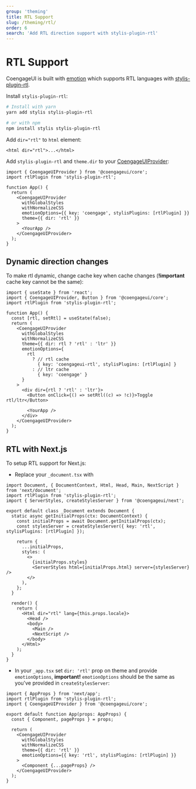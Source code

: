 ```yaml
---
group: 'theming'
title: RTL Support
slug: /theming/rtl/
order: 6
search: 'Add RTL direction support with stylis-plugin-rtl'
---
```


# RTL Support

CoengageUI is built with [emotion](https://emotion.sh) which supports RTL languages with [stylis-plugin-rtl](https://github.com/styled-components/stylis-plugin-rtl).

Install `stylis-plugin-rtl`:

```bash
# Install with yarn
yarn add stylis stylis-plugin-rtl

# or with npm
npm install stylis stylis-plugin-rtl
```

Add `dir="rtl"` to `html` element:

```tsx
<html dir="rtl">...</html>
```

Add `stylis-plugin-rtl` and `theme.dir` to your [CoengageUIProvider](/theming/coengageui-provider/):

```tsx
import { CoengageUIProvider } from '@coengageui/core';
import rtlPlugin from 'stylis-plugin-rtl';

function App() {
  return (
    <CoengageUIProvider
      withGlobalStyles
      withNormalizeCSS
      emotionOptions={{ key: 'coengage', stylisPlugins: [rtlPlugin] }}
      theme={{ dir: 'rtl' }}
    >
      <YourApp />
    </CoengageUIProvider>
  );
}
```

## Dynamic direction changes

To make rtl dynamic, change cache key when cache changes (**!important** cache key cannot be the same):

```tsx
import { useState } from 'react';
import { CoengageUIProvider, Button } from '@coengageui/core';
import rtlPlugin from 'stylis-plugin-rtl';

function App() {
  const [rtl, setRtl] = useState(false);
  return (
    <CoengageUIProvider
      withGlobalStyles
      withNormalizeCSS
      theme={{ dir: rtl ? 'rtl' : 'ltr' }}
      emotionOptions={
        rtl
          ? // rtl cache
            { key: 'coengageui-rtl', stylisPlugins: [rtlPlugin] }
          : // ltr cache
            { key: 'coengage' }
      }
    >
      <div dir={rtl ? 'rtl' : 'ltr'}>
        <Button onClick={() => setRtl((c) => !c)}>Toggle rtl/ltr</Button>

        <YourApp />
      </div>
    </CoengageUIProvider>
  );
}
```

## RTL with Next.js

To setup RTL support for Next.js:

- Replace your `_document.tsx` with

```tsx
import Document, { DocumentContext, Html, Head, Main, NextScript } from 'next/document';
import rtlPlugin from 'stylis-plugin-rtl';
import { ServerStyles, createStylesServer } from '@coengageui/next';

export default class _Document extends Document {
  static async getInitialProps(ctx: DocumentContext) {
    const initialProps = await Document.getInitialProps(ctx);
    const stylesServer = createStylesServer({ key: 'rtl', stylisPlugins: [rtlPlugin] });

    return {
      ...initialProps,
      styles: (
        <>
          {initialProps.styles}
          <ServerStyles html={initialProps.html} server={stylesServer} />
        </>
      ),
    };
  }

  render() {
    return (
      <Html dir="rtl" lang={this.props.locale}>
        <Head />
        <body>
          <Main />
          <NextScript />
        </body>
      </Html>
    );
  }
}
```

- In your `_app.tsx` set `dir: 'rtl'` prop on theme and provide `emotionOptions`, **important!** `emotionOptions` should be the same as you've provided in `createStylesServer`:

```tsx
import { AppProps } from 'next/app';
import rtlPlugin from 'stylis-plugin-rtl';
import { CoengageUIProvider } from '@coengageui/core';

export default function App(props: AppProps) {
  const { Component, pageProps } = props;

  return (
    <CoengageUIProvider
      withGlobalStyles
      withNormalizeCSS
      theme={{ dir: 'rtl' }}
      emotionOptions={{ key: 'rtl', stylisPlugins: [rtlPlugin] }}
    >
      <Component {...pageProps} />
    </CoengageUIProvider>
  );
}
```
